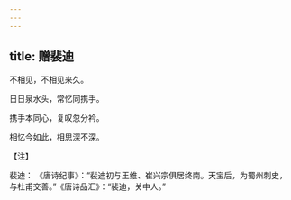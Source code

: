 ```yaml
---
---
---
```

title: 赠裴迪
---




不相见，不相见来久。

日日泉水头，常忆同携手。

携手本同心，复叹忽分衿。

相忆今如此，相思深不深。

【注】

裴迪： 《唐诗纪事》：“裴迪初与王维、崔兴宗俱居终南。天宝后，为蜀州刺史，与杜甫交善。”《唐诗品汇》：“裴迪，关中人。”
